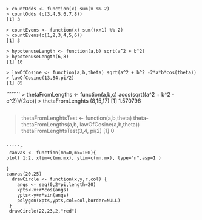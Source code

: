 

````
> countOdds <- function(x) sum(x %% 2)
> countOdds (c(3,4,5,6,7,8))
[1] 3
`````

````
> countEvens <- function(x) sum((x+1) %% 2)
> countEvens(c(1,2,3,4,5,6))
[1] 3
`````

`````
> hypotenuseLength <- function(a,b) sqrt(a^2 + b^2)
> hypotenuseLength(6,8)
[1] 10
`````


```````
> lawOfCosine <- function(a,b,theta) sqrt(a^2 + b^2 -2*a*b*cos(theta))
> lawOfCosine(13,84,pi/2)
[1] 85
```````


````````
> thetaFromLengths <- function(a,b,c) acos(sqrt((a^2 + b^2 - c^2))/(2*a*b))
> thetaFromLenghts (8,15,17)
[1] 1.570796

``````

```````
> thetaFromLenghtsTest <- function(a,b,theta) theta- thetaFromLengths(a,b, lawOfCosine(a,b,theta))
> thetaFromLenghtsTest(3,4, pi/2)
[1] 0

`````

`````r
 canvas <- function(mn=0,mx=100){
plot( 1:2, xlim=c(mn,mx), ylim=c(mn,mx), type="n",asp=1 )

}
canvas(20,25)
  drawCircle <- function(x,y,r,col) {
    angs <- seq(0,2*pi,length=20)
    xpts<-x+r*cos(angs)
    ypts<-y+r*sin(angs)
    polygon(xpts,ypts,col=col,border=NULL)
 }
 drawCircle(22,23,2,"red")
```````

